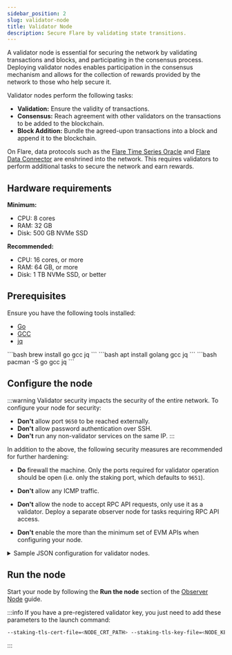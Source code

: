 ```yaml
---
sidebar_position: 2
slug: validator-node
title: Validator Node
description: Secure Flare by validating state transitions.
---
```



A validator node is essential for securing the network by validating transactions and blocks, and participating in the consensus process. Deploying validator nodes enables participation in the consensus mechanism and allows for the collection of rewards provided by the network to those who help secure it.

Validator nodes perform the following tasks:

- **Validation:** Ensure the validity of transactions.
- **Consensus:** Reach agreement with other validators on the transactions to be added to the blockchain.
- **Block Addition:** Bundle the agreed-upon transactions into a block and append it to the blockchain.

On Flare, data protocols such as the [Flare Time Series Oracle](./ftso-data-provider) and [Flare Data Connector](./fdc-attestation-provider) are enshrined into the network. This requires validators to perform additional tasks to secure the network and earn rewards.

## Hardware requirements

**Minimum:**

- CPU: 8 cores
- RAM: 32 GB
- Disk: 500 GB NVMe SSD

**Recommended:**

- CPU: 16 cores, or more
- RAM: 64 GB, or more
- Disk: 1 TB NVMe SSD, or better

## Prerequisites

Ensure you have the following tools installed:

- [Go](https://golang.org/doc/install)
- [GCC](https://gcc.gnu.org/install/)
- [jq](https://stedolan.github.io/jq/download/)

<Tabs>
  <TabItem value="macos" label="MacOS" default>
    ```bash 
    brew install go gcc jq 
    ```

  </TabItem>
  <TabItem value="ubuntu" label="Ubuntu">
    ```bash 
    apt install golang gcc jq
    ```
    
  </TabItem>
  <TabItem value="arch" label="Arch">
    ```bash
    pacman -S go gcc jq
    ```

  </TabItem>
</Tabs>

## Configure the node

:::warning
Validator security impacts the security of the entire network. To configure your node for security:

- **Don't** allow port `9650` to be reached externally.
- **Don't** allow password authentication over SSH.
- **Don't** run any non-validator services on the same IP.
  :::

In addition to the above, the following security measures are recommended for further hardening:

- **Do** firewall the machine. Only the ports required for validator operation should be open (i.e. only the staking port, which defaults to `9651`).

- **Don't** allow any ICMP traffic.

- **Don't** allow the node to accept RPC API requests, only use it as a validator. Deploy a separate observer node for tasks requiring RPC API access.

- **Don't** enable the more than the minimum set of EVM APIs when configuring your node.

<details>
  <summary>Sample JSON configuration for validator nodes.</summary>
  ```json title="config.json"
  {
      "snowman-api-enabled": false,
      "coreth-admin-api-enabled": false,
      "coreth-admin-api-dir": "",
      "eth-apis": [
          "web3"
      ],
      "continuous-profiler-dir": "",
      "continuous-profiler-frequency": 900000000000,
      "continuous-profiler-max-files": 5,
      "rpc-gas-cap": 50000000,
      "rpc-tx-fee-cap": 100,
      "preimages-enabled": false,
      "pruning-enabled": true,
      "snapshot-async": true,
      "snapshot-verification-enabled": false,
      "metrics-enabled": true,
      "metrics-expensive-enabled": false,
      "local-txs-enabled": false,
      "api-max-duration": 30000000000,
      "ws-cpu-refill-rate": 0,
      "ws-cpu-max-stored": 0,
      "api-max-blocks-per-request": 30,
      "allow-unfinalized-queries": false,
      "allow-unprotected-txs": false,
      "keystore-directory": "",
      "keystore-external-signer": "",
      "keystore-insecure-unlock-allowed": false,
      "remote-tx-gossip-only-enabled": false,
      "tx-regossip-frequency": 60000000000,
      "tx-regossip-max-size": 15,
      "log-level": "info",
      "offline-pruning-enabled": false,
      "offline-pruning-bloom-filter-size": 512,
      "offline-pruning-data-directory": ""
  }
  ```

</details>

## Run the node

Start your node by following the **Run the node** section of the [Observer Node](./observer-node) guide.

:::info
If you have a pre-registered validator key, you just need to add these parameters to the launch command:

```bash
--staking-tls-cert-file=<NODE_CRT_PATH> --staking-tls-key-file=<NODE_KEY_PATH>
```

:::
